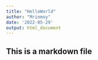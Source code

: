 ```yaml
---
title: "HelloWorld"
author: "Mrinmoy"
date: '2022-05-29'
output: html_document
---
```


## This is a markdown file
